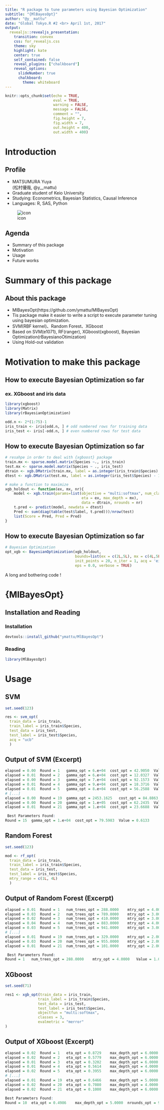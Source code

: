 ```yaml
---
title: "R package to tune parameters using Bayesian Optimization"
subtitle: "{MlBayesOpt}"
author: "@y__mattu"
date: "Global Tokyo.R #2 <br> April 1st, 2017"
output:
  revealjs::revealjs_presentation:
    transition: convex
    css: for_revealjs.css
    theme: sky
    highlight: kate
    center: true
    self_contained: false
    reveal_plugins: ["chalkboard"]
    reveal_options:
      slideNumber: true
      chalkboard:
        theme: whiteboard
---
```


```r
knitr::opts_chunk$set(echo = TRUE,
                      eval = TRUE,
                      warning = FALSE,
                      message = FALSE,
                      comment = "",
                      fig.height = 7,
                      fig.width = 7,
                      out.height = 400,
                      out.width = 400)
```

# Introduction

## Profile

<div class="column1">
- MATSUMURA Yuya <br> (松村優哉, @y__mattu)
- Graduate student of Keio University
- Studying: Econometrics, Bayesian Statistics, Causal Inference
- Languages: R, SAS, Python
</div>

<div class="column2">
![icon](./slide_img/twitter_icon.jpg)

## Agenda
- Summary of this package
- Motivation
- Usage
- Future works

# Summary of this package
## About this package
- MlBayesOpt(https://github.com/ymattu/MlBayesOpt)
- Tis package make it easier to write a script to execute parameter tuning using  bayesian optimization.
- SVM(RBF kernel)、Random Forest、XGboost
- Based on SVM(e1071), RF(ranger), XGboost(xgboost), Bayesian Optimization(rBayesianoOtimization)
- Using Hold-out validation

# Motivation to make this package
## How to execute Bayesian Optimization so far
### ex. XGboost and iris data
```r
library(xgboost)
library(Matrix)
library(rBayesianOptimization)

odd.n <- 2*(1:75)-1
iris_train <- iris[odd.n, ] # odd numbered rows for training data
iris_test <- iris[-odd.n, ] # even numbered rows for test data
```

## How to execute Bayesian Optimization so far
```r
# resahpe in order to deal with {xgboost} package
train.mx <- sparse.model.matrix(Species ~., iris_train)
test.mx <- sparse.model.matrix(Species ~ ., iris_test)
dtrain <- xgb.DMatrix(train.mx, label = as.integer(iris_train$Species) - 1)
dtest <- xgb.DMatrix(test.mx, label = as.integer(iris_test$Species) - 1)

# make a function to maximize
xgb_holdout <- function(ex, mx, nr){
    model <- xgb.train(params=list(objective = "multi:softmax", num_class = 10, eval_metric = "mlogloss",
                                   eta = ex, max_depth = mx),
                                   data = dtrain, nrounds = nr)
    t.pred <- predict(model, newdata = dtest)
    Pred <- sum(diag(table(test$label, t.pred)))/nrow(test)
    list(Score = Pred, Pred = Pred)
}
```

## How to execute Bayesian Optimization so far
```r
# Bayesian Optimization
opt_xgb <- BayesianOptimization(xgb_holdout,
                                bounds=list(ex = c(2L,5L), mx = c(4L,5L), nr = c(70L,160L)),
                                init_points = 20, n_iter = 1, acq = 'ei', kappa = 2.576,
                                eps = 0.0, verbose = TRUE)

```
A long and bothering code !

# {MlBayesOpt}

## Installation and Reading
### Installation
```r
devtools::install_github("ymattu/MlBayesOpt")
```

### Reading
```r
library(MlBayesOpt)
```

# Usage
## SVM
```r
set.seed(123)

res <- svm_opt(
  train_data = iris_train,
  train_label = iris_train$Species,
  test_data = iris_test,
  test_label = iris_test$Species,
  acq = "ucb"
  )
```

## Output of SVM (Excerpt)
```r
elapsed = 0.00	Round = 1	gamma_opt = 6.e+04	cost_opt = 42.9050	Value = 0.3333
elapsed = 0.01	Round = 2	gamma_opt = 6.e+04	cost_opt = 12.0327	Value = 0.3333
elapsed = 0.00	Round = 3	gamma_opt = 7.e+04	cost_opt = 92.1573	Value = 0.3333
elapsed = 0.01	Round = 4	gamma_opt = 9.e+04	cost_opt = 18.3716	Value = 0.3333
elapsed = 0.01	Round = 5	gamma_opt = 8.e+04	cost_opt = 56.2588	Value = 0.3333
# [...]
elapsed = 0.00	Round = 19	gamma_opt = 2453.1625	cost_opt = 84.8863	Value = 0.3733
elapsed = 0.00	Round = 20	gamma_opt = 1.e+05	cost_opt = 62.2435	Value = 0.3333
elapsed = 0.01	Round = 21	gamma_opt = 1.e+04	cost_opt = 23.6688	Value = 0.5867

 Best Parameters Found:
Round = 15	gamma_opt = 1.e+04	cost_opt = 79.5983	Value = 0.6133
```


## Random Forest
```r
set.seed(123)

mod <- rf_opt(
  train_data = iris_train,
  train_label = iris_train$Species,
  test_data = iris_test,
  test_label = iris_test$Species,
  mtry_range = c(1L, 4L)
  )
```


## Output of Random Forest (Excerpt)
```r
elapsed = 0.01	Round = 1	num_trees_opt = 288.0000	mtry_opt = 4.0000	Value = 1.0000
elapsed = 0.03	Round = 2	num_trees_opt = 789.0000	mtry_opt = 3.0000	Value = 1.0000
elapsed = 0.02	Round = 3	num_trees_opt = 410.0000	mtry_opt = 3.0000	Value = 1.0000
elapsed = 0.04	Round = 4	num_trees_opt = 883.0000	mtry_opt = 4.0000	Value = 1.0000
elapsed = 0.03	Round = 5	num_trees_opt = 941.0000	mtry_opt = 3.0000	Value = 1.0000
# [...]
elapsed = 0.01	Round = 19	num_trees_opt = 329.0000	mtry_opt = 2.0000	Value = 1.0000
elapsed = 0.03	Round = 20	num_trees_opt = 955.0000	mtry_opt = 2.0000	Value = 1.0000
elapsed = 0.01	Round = 21	num_trees_opt = 101.0000	mtry_opt = 2.0000	Value = 1.0000

 Best Parameters Found:
Round = 1	num_trees_opt = 288.0000	mtry_opt = 4.0000	Value = 1.0000
```

## XGboost
```r
set.seed(71)

res1 <- xgb_opt(train_data = iris_train,
               train_label = iris_train$Species,
               test_data = iris_test,
               test_label = iris_test$Species,
               objectfun = "multi:softmax",
               classes = 3,
               evalmetric = "merror"
)
```


## Output of XGboost (Excerpt)
```r
elapsed = 0.02	Round = 1	eta_opt = 0.8729	max_depth_opt = 6.0000	nrounds_opt = 123.8761	subsample_opt = 0.2789	bytree_opt = 0.5343	Value = 0.7467
elapsed = 0.02	Round = 2	eta_opt = 0.5779	max_depth_opt = 6.0000	nrounds_opt = 144.4570	subsample_opt = 0.4523	bytree_opt = 0.4854	Value = 0.6933
elapsed = 0.01	Round = 3	eta_opt = 0.3202	max_depth_opt = 6.0000	nrounds_opt = 88.6309	subsample_opt = 0.1219	bytree_opt = 0.4910	Value = 0.7467
elapsed = 0.01	Round = 4	eta_opt = 0.5614	max_depth_opt = 4.0000	nrounds_opt = 76.5790	subsample_opt = 0.3092	bytree_opt = 0.6768	Value = 0.9600
elapsed = 0.02	Round = 5	eta_opt = 0.3955	max_depth_opt = 6.0000	nrounds_opt = 157.8434	subsample_opt = 0.3799	bytree_opt = 0.9856	Value = 0.9867
# [...]
elapsed = 0.01	Round = 19	eta_opt = 0.6466	max_depth_opt = 5.0000	nrounds_opt = 82.4813	subsample_opt = 0.1647	bytree_opt = 0.6055	Value = 0.9733
elapsed = 0.02	Round = 20	eta_opt = 0.7080	max_depth_opt = 4.0000	nrounds_opt = 94.7421	subsample_opt = 0.7886	bytree_opt = 0.9739	Value = 0.9867
elapsed = 0.02	Round = 21	eta_opt = 0.1000	max_depth_opt = 6.0000	nrounds_opt = 93.1294	subsample_opt = 0.6490	bytree_opt = 0.9329	Value = 1.0000

Best Parameters Found:
Round = 10	eta_opt = 0.4986	max_depth_opt = 5.0000	nrounds_opt = 94.3087	subsample_opt = 0.9980	bytree_opt = 0.9219	Value = 1.0000
```
